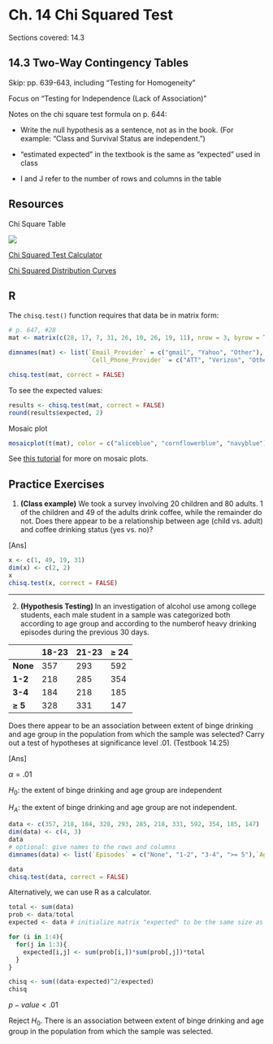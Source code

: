 # Ch. 14 Chi Squared Test {-}

Sections covered: 14.3

## 14.3 Two-Way Contingency Tables {-}

Skip: pp. 639-643, including "Testing for Homogeneity"

Focus on "Testing for Independence (Lack of Association)"

Notes on the chi square test formula on p. 644:

* Write the null hypothesis as a sentence, not as in the book. (For example: "Class and Survival Status are independent.")

* "estimated expected" in the textbook is the same as "expected" used in class

* I and J refer to the number of rows and columns in the table


## Resources {-}

Chi Square Table

![](chisquare.png)


[Chi Squared Test Calculator](http://bit.ly/chisquare1201)

[Chi Squared Distribution Curves](https://saylordotorg.github.io/text_introductory-statistics/s15-01-chi-square-tests-for-independe.html)

## R {-}

The `chisq.test()` function requires that data be in matrix form:

```r
# p. 647, #28
mat <- matrix(c(28, 17, 7, 31, 26, 10, 26, 19, 11), nrow = 3, byrow = TRUE)

dimnames(mat) <- list(`Email_Provider` = c("gmail", "Yahoo", "Other"),
                      `Cell_Phone_Provider` = c("ATT", "Verizon", "Other"))

chisq.test(mat, correct = FALSE)

```

To see the expected values:

```r
results <- chisq.test(mat, correct = FALSE)
round(results$expected, 2)
```

Mosaic plot


```r
mosaicplot(t(mat), color = c("aliceblue", "cornflowerblue", "navyblue"), main = "")
```

See [this tutorial](https://github.com/jtr13/codehelp/blob/master/R/mosaic.md) for more on mosaic plots.



## Practice Exercises {-}

1. **(Class example)** We took a survey involving 20 children and 80 adults. 1 of the children and 49 of the adults drink coffee, while the remainder do not. Does there appear to be a relationship between age (child vs. adult) and coffee drinking status (yes vs. no)?

[Ans]
```r
x <- c(1, 49, 19, 31)
dim(x) <- c(2, 2)
x
chisq.test(x, correct = FALSE)
```


------

2. **(Hypothesis Testing) **  In an investigation of alcohol use among college students, each male student in a sample was categorized both according to age group and according to the numberof heavy drinking episodes during the previous 30 days.

|              | 18-23 | 21-23 | $\geq$ 24 |
| ------------ | ----- | ----- | -------- |
| **None**     | 357   | 293   | 592      |
| **1-2**      | 218   | 285   | 354      |
| **3-4**      | 184   | 218   | 185      |
| **$\geq$ 5** | 328   | 331   | 147      |

Does there appear to be an association between extent of binge drinking and age group in the population from which the sample was selected? Carry out a test of hypotheses at significance level .01.
(Testbook 14.25)

[Ans]

$α = .01$ 

$H_0$: the extent of binge drinking and age group are independent

$H_A$: the extent of binge drinking and age group are not independent.

```r
data <- c(357, 218, 184, 328, 293, 285, 218, 331, 592, 354, 185, 147)
dim(data) <- c(4, 3)
data
# optional: give names to the rows and columns
dimnames(data) <- list(`Episodes` = c("None", "1-2", "3-4", ">= 5"),`Age Group` = c("18-23", "21-23", ">=24"))

data
chisq.test(data, correct = FALSE)
```


Alternatively, we can use R as a calculator.
```r
total <- sum(data)
prob <- data/total
expected <- data # initialize matrix "expected" to be the same size as "data"

for (i in 1:4){
  for(j in 1:3){
    expected[i,j] <- sum(prob[i,])*sum(prob[,j])*total
  }
}

chisq <- sum((data-expected)^2/expected)
chisq
```
$p-value < .01$

Reject $H_0$. There is an association between extent of binge drinking and age group in the population from which the sample was selected.


